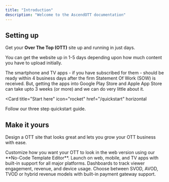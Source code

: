 ```yaml
---
title: "Introduction"
description: "Welcome to the AscendOTT documentation"
---
```


## Setting up

Get your **Over The Top (OTT)** site up and running in just days. 

You can get the website up in 1-5 days depending upon how much content you have to upload initially. 

The smartphone and TV apps - if you have subscribed for them - should be ready within 4 business days after the firm Statement Of Work (SOW) is received. But, getting the apps into Google Play Store and Apple App Store can take upto 3 weeks (or more) and we can do very little about it.

<Card
  title="Start here"
  icon="rocket"
  href="/quickstart"
  horizontal
>
  Follow our three step quickstart guide.
</Card>

## Make it yours

Design a OTT site that looks great and lets you grow your OTT business with ease.

<Columns cols={2}>
  <Card
    title="Customize Look-n-Feel"
    icon="paintbrush"
    iconType="solid"
  >
    Customize how you want your OTT to look in the web version using our **No-Code Template Editor**.
  </Card>
  <Card
    title="Multi-Platform Delivery"
    icon="monitor"
    href="/essentials/multiplatform"
  >
    Launch on web, mobile, and TV apps with built-in support for all major platforms.
  </Card>
    <Card
    title="Analytics & Insights"
    icon="bar-chart-3"
    href="/essentials/analytics"
  >
    Dashboards to track viewer engagement, revenue, and device usage.
  </Card>
  <Card
    title="Flexible Monetization"
    icon="wallet"
    href="/essentials/monetization"
  >
    Choose between SVOD, AVOD, TVOD or hybrid revenue models with built-in payment gateway support.
  </Card>
</Columns>

